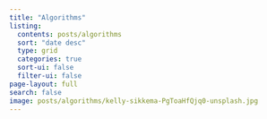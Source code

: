 ```yaml
---
title: "Algorithms"
listing:
  contents: posts/algorithms
  sort: "date desc"
  type: grid
  categories: true
  sort-ui: false
  filter-ui: false
page-layout: full
search: false
image: posts/algorithms/kelly-sikkema-PgToaHfQjq0-unsplash.jpg
---
```



